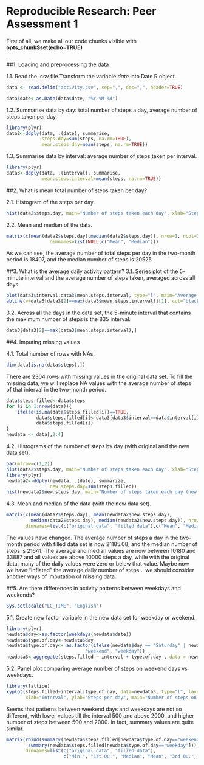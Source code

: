 # Reproducible Research: Peer Assessment 1


First of all, we make all our code chunks visible with **opts_chunk$set(echo=TRUE)**
```r
```


##1. Loading and preprocessing the data

1.1. Read the .csv file.Transform the variable *date* into Date R object.
```r
data <- read.delim("activity.csv", sep=",", dec=",", header=TRUE)
``` 
```r
data$date<-as.Date(data$date, "%Y-%M-%d")
```

1.2. Summarise data by day: total number of steps a  day, average number of steps taken per day.
```r
library(plyr)
data2<-ddply(data, .(date), summarise, 
             steps.day=sum(steps, na.rm=TRUE),
             mean.steps.day=mean(steps, na.rm=TRUE))
```

1.3. Summarise data by interval: average number of steps taken per interval.
```r
library(plyr)
data3<-ddply(data, .(interval), summarise, 
             mean.steps.interval=mean(steps, na.rm=TRUE))
```



##2. What is mean total number of steps taken per day?

2.1. Histogram of the steps per day.
```r
hist(data2$steps.day, main="Number of steps taken each day", xlab="Steps per day",col="steelblue")
```

2.2. Mean and median of the data.
```r
matrix(c(mean(data2$steps.day),median(data2$steps.day)), nrow=1, ncol=2,
                dimnames=list(NULL,c("Mean", "Median")))
```
As we can see, the average number of total steps per day in the two-month period is 18407, and the  median number of steps is 20525.



##3. What is the average daily activity pattern?
3.1. Series plot of the 5-minute interval and the average number of steps taken, averaged across all days.
```r
plot(data3$interval,data3$mean.steps.interval, type="l", main="Average number of steps by interval", xlab="Interval", ylab="Steps (mean)", col="steelblue", lwd=2)
abline(v=data3[data3[2]==max(data3$mean.steps.interval)][1], col="black", lty=2, lwd=1.5)
```

3.2. Across all the days in the data set, the 5-minute interval that contains the maximum number of steps is the 835 interval.
```r
data3[data3[2]==max(data3$mean.steps.interval),]
```


##4. Imputing missing values

4.1. Total number of rows with NAs.
```r
dim(data[is.na(data$steps),])
```
There are 2304 rows with missing values in the original data set.
To fill the missing data, we will replace NA values with the average number of steps of that interval in the two-month period.
```r
data$steps.filled<-data$steps
for (i in 1:nrow(data)){
    ifelse(is.na(data$steps.filled[i])==TRUE, 
           data$steps.filled[i]<-data3[data3$interval==data$interval[i],"mean.steps.interval"],
           data$steps.filled[i])
}
newdata <- data[,2:4]
```

4.2. Histograms of the number of steps by day (with original and the new data set). 
```r
par(mfrow=c(1,2))
hist(data2$steps.day, main="Number of steps taken each day", xlab="Steps per day",col="steelblue")
library(plyr)
newdata2<-ddply(newdata, .(date), summarize,
                new.steps.day=sum(steps.filled))
hist(newdata2$new.steps.day, main="Number of steps taken each day (new data set)", xlab="Steps per day",col="steelblue")
```

4.3. Mean and median of the data (with the new data set).
```r
matrix(c(mean(data2$steps.day), mean(newdata2$new.steps.day), 
         median(data2$steps.day), median(newdata2$new.steps.day)), nrow=2, ncol=2, 
       dimnames=list(c("original data", "filled data"),c("Mean", "Median")))
```
The values have changed. The average number of steps a day in the two-month period with filled data set is now 21185.08, and the  median number of steps is 21641. The average and median values are now between 10180 and 33887 and all values are above 10000 steps a day, while  with the original data, many of the daily values were zero or below that value. Maybe now we have "inflated" the average daily number of steps... we should consider another ways of imputation of missing data.



##5. Are there differences in activity patterns between weekdays and weekends?
```r
Sys.setlocale("LC_TIME", "English")
```

5.1. Create new factor variable in the new data set for weekday or weekend.
```r
library(plyr)
newdata$day<-as.factor(weekdays(newdata$date))
newdata$type.of.day<-newdata$day
newdata$type.of.day<- as.factor(ifelse(newdata$day == "Saturday" | newdata$day == "Sunday", 
                             "weekend", "weekday"))
newdata3<-aggregate(steps.filled ~ interval + type.of.day , data = newdata, mean)
```

5.2. Panel plot comparing average number of steps on weekend days vs weekdays.
```r
library(lattice)
xyplot(steps.filled~interval|type.of.day, data=newdata3, type="l", layout=c(1,2),
       xlab="Interval", ylab="Steps per day", main="Number of steps on weekend days vs weekdays")
```

Seems that patterns between weekend days and weekdays are not so different, with lower values till the interval 500 and above 2000, and higher number of steps between 500 and 2000. In fact, summary values are quite similar.
```r
matrix(rbind(summary(newdata$steps.filled[newdata$type.of.day=="weekend"]),
        summary(newdata$steps.filled[newdata$type.of.day=="weekday"])), nrow=2, ncol=6, 
       dimnames=list(c("original data", "filled data"),
                     c("Min.", "1st Qu.", "Median", "Mean", "3rd Qu.", "Max")))
```